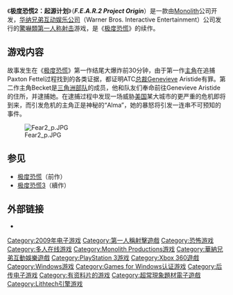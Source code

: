 {{noteTA
|T=zh-hans:极度恐慌2：起源计划; zh-hant:戰慄突擊2：起源計畫;
|G1=Games
}}
{{Infobox VG
|title = 极度恐慌2：起源计划
| english = F.E.A.R.2 Project Origin
| image = File: FEAR2.jpg
|developer = [[Monolith_Productions|Monolith Productions]]
|publisher = [[华纳兄弟娱乐公司|华纳兄弟娱乐公司]]
|designer = 
|engine = [[Lithtech|Lithtech]]
|released = 2009年2月10日
|genre = [[第一人称射击游戏|第一人称射击]]
|modes = [[单人游戏|单人游戏]]，[[多人游戏|多人游戏]]
|platforms = [[个人电脑|PC]] （[[Windows|Windows]]）、[[Xbox360|Xbox360]]、[[PS3|PS3]]
}}

《'''极度恐慌2：起源计划'''》（'''''F.E.A.R.2 Project Origin'''''）是一款由[[Monolith_Productions|Monolith]]公司开发，[[华纳兄弟互动娱乐公司|华纳兄弟互动娱乐公司]]（Warner Bros. Interactive Entertainment）公司发行的[[驚嚇類型遊戲|驚嚇類]][[第一人称射击游戏|第一人称射击]]游戏，是《[[极度恐慌|极度恐慌]]》的续作。

== 游戏内容 ==
故事发生在《[[极度恐慌|极度恐慌]]》第一作结尾大爆炸前30分钟，由于第一作[[主角|主角]]在追捕Paxton Fettel过程找到的各类证据，都证明ATC[[总裁|总裁]]Genevieve Aristide有罪。第二作主角Becket是[[三角洲特種部隊|三角洲部队]]的成员，他和队友们奉命前往Genevieve Aristide的住所，并逮捕她。在逮捕过程中发现一场威胁[[美国|美国]]某大城市的更严重的危机即将到来，而引发危机的主角正是神秘的“Alma”，她的暴怒将引发一连串不可预知的事件。

[[File:Fear2_p.JPG|thumb]]

== 参见 ==
*[[极度恐慌|极度恐慌]]（前作）
*[[极度恐慌3|极度恐慌3]]（續作）

== 外部链接 ==
*{{Official|http://www.whatisfear.com/| 《极度恐慌2：起源计划》官方网站}}



{{戰慄突擊}}
{{CVG-stub}}

{{DEFAULTSORT:FEAR2}}
[[Category:2009年电子游戏|Category:2009年电子游戏]]
[[Category:第一人稱射擊遊戲|Category:第一人稱射擊遊戲]]
[[Category:恐怖游戏|Category:恐怖游戏]]
[[Category:多人在线游戏|Category:多人在线游戏]]
[[Category:Monolith_Productions游戏|Category:Monolith Productions游戏]]
[[Category:華納兄弟互動娛樂遊戲|Category:華納兄弟互動娛樂遊戲]]
[[Category:PlayStation_3游戏|Category:PlayStation 3游戏]]
[[Category:Xbox_360遊戲|Category:Xbox 360遊戲]]
[[Category:Windows游戏|Category:Windows游戏]]
[[Category:Games_for_Windows认证游戏|Category:Games for Windows认证游戏]]
[[Category:后传电子游戏|Category:后传电子游戏]]
[[Category:有资料片的游戏|Category:有资料片的游戏]]
[[Category:超常現象題材電子遊戲|Category:超常現象題材電子遊戲]]
[[Category:Lithtech引擎游戏|Category:Lithtech引擎游戏]]